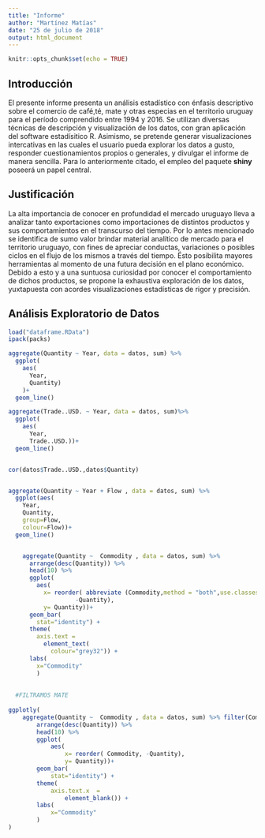 ---
title: "Informe"
author: "Martínez Matías"
date: "25 de julio de 2018"
output: html_document
---

```{r setup, include=FALSE}
knitr::opts_chunk$set(echo = TRUE)
```


## Introducción 
 
El presente informe presenta un análisis estadístico con énfasis descriptivo sobre el comercio de café,té, mate y otras especias en el territorio uruguay para el período comprendido entre 1994 y 2016.
Se utilizan diversas técnicas de descripción y visualización de los datos, con gran aplicación del software estadísitico R.
Asimismo, se pretende generar visualizaciones intercativas en las cuales el usuario pueda explorar los datos a gusto, responder cuestionamientos propios o generales, y divulgar el informe de manera sencilla. Para lo anteriormente citado, el empleo del paquete **shiny** poseerá un papel central.


## Justificación

La alta importancia de conocer en profundidad el mercado uruguayo lleva a analizar tanto exportaciones como importaciones de distintos productos y sus comportamientos en el transcurso del tiempo. Por lo antes mencionado se identifica de sumo valor brindar material analítico de mercado para el territorio uruguayo, con fines de apreciar conductas, variaciones o posibles ciclos en el flujo de los mismos a través del tiempo. Ésto posibilita mayores herramientas al momento de una futura decisión en el plano económico. 
Debido a esto y a una suntuosa curiosidad por conocer el comportamiento de dichos productos, se propone la exhaustiva exploración de los datos, yuxtapuesta con acordes visualizaciones estadísticas de rigor y precisión.
  


## Análisis Exploratorio de Datos


```{r}
load("dataframe.RData")
ipack(packs)
```

```{r}


aggregate(Quantity ~ Year, data = datos, sum) %>% 
  ggplot(
    aes(
      Year,
      Quantity)
    )+
  geom_line()

aggregate(Trade..USD. ~ Year, data = datos, sum)%>%
  ggplot(
    aes(
      Year,
      Trade..USD.))+
  geom_line()


cor(datos$Trade..USD.,datos$Quantity)


aggregate(Quantity ~ Year + Flow , data = datos, sum) %>%
  ggplot(aes(
    Year,
    Quantity,
    group=Flow,
    colour=Flow))+
  geom_line()


    aggregate(Quantity ~  Commodity , data = datos, sum) %>%
      arrange(desc(Quantity)) %>% 
      head(10) %>%
      ggplot(
        aes(
          x= reorder( abbreviate (Commodity,method = "both",use.classes = F),
                   -Quantity),
          y= Quantity))+
      geom_bar(
        stat="identity") + 
      theme(
        axis.text = 
          element_text(
            colour="grey32")) + 
      labs(
        x="Commodity"
        )
    
    
  #FILTRAMOS MATE
    
ggplotly(
    aggregate(Quantity ~  Commodity , data = datos, sum) %>% filter(Commodity!="Mate")%>%
        arrange(desc(Quantity)) %>% 
        head(10) %>%
        ggplot(
            aes(
                x= reorder( Commodity, -Quantity),
                y= Quantity))+
        geom_bar(
            stat="identity") + 
        theme(
            axis.text.x  = 
                element_blank()) + 
        labs(
            x="Commodity"
        )
)

```


